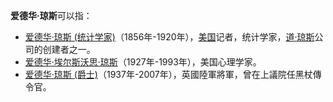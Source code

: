 '''爱德华·琼斯'''可以指：
* [[爱德华·琼斯_(统计学家)|爱德华·琼斯 (统计学家)]]（1856年-1920年），[[美国|美国]]记者，统计学家，[[道·琼斯|道·琼斯]]公司的创建者之一。
* [[爱德华·埃尔斯沃思·琼斯|爱德华·埃尔斯沃思·琼斯]]（1927年-1993年），美国心理学家。
* [[爱德华·琼斯_(爵士)|爱德华·琼斯 (爵士)]]（1937年-2007年），英國陸軍將軍，曾在上議院任黑杖傳令官。
{{disambig|Cat=五字人名消歧义}}